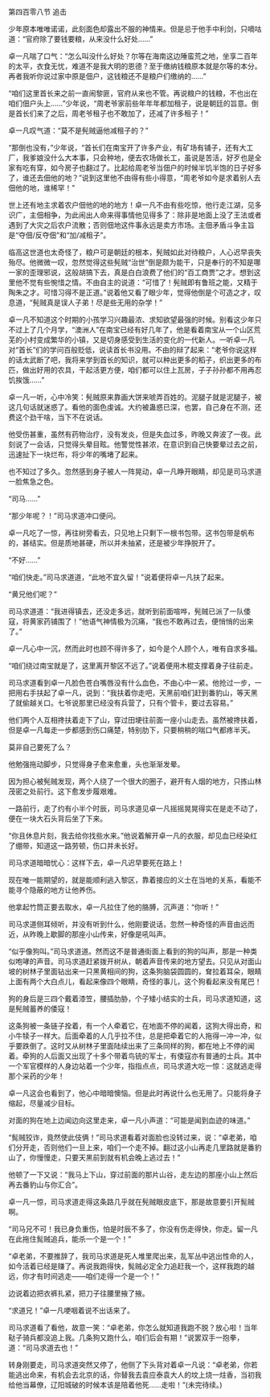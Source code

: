 

第四百零八节 追击

少年原本唯唯诺诺，此刻面色却露出不服的神情来。但是忌于他手中利剑，只嘀咕道：“官府除了要钱要粮，从来没什么好处……”

卓一凡喘了口气：“怎么叫没什么好处？尔等在海南这边陲蛮荒之地，坐享二百年的太平，衣食无忧，难道不是我大明的恩德？至于缴纳钱粮原本就是尔等的本分。再者我听你说过家中原是佃户，这钱粮还不是粮户们缴纳的……”

“咱们这里首长来之前一直闹黎匪，官府从来也不管。再说粮户的钱粮，不也出在咱们佃户头上……”少年说，“周老爷家前些年年年都加租子，说是朝廷的旨意。倒是首长们来了之后，周老爷租子也不敢加了，还减了许多租子！”

卓一凡叹气道：“莫不是髡贼逼他减租子的？”

“那倒也没有，”少年说，“首长们在南宝开了许多产业，有矿场有铺子，还有大工厂，我爹娘没什么大本事，只会种地，便去农场做长工，虽说是苦活，好歹也是全家有吃有穿，如今房子也翻过了。比起给周老爷当佃户的时候半饥半饱的日子好多了，谁还去佃他的地？”说到这里他不由得有些小得意，“周老爷如今是求着别人去佃他的地，谁稀罕！”

世上还有地主求着农户佃他的地的地方！卓一凡不由有些吃惊，他行走江湖，见多识广，主佃相争，为此闹出人命来得事情他见得多了：除非是地面上没了王法或者遇到了大灾之后农户流散；否则佃地这件事永远是卖方市场。主佃矛盾斗争主旨是“夺佃/反夺佃”和“加/减租子”。

临高这世道也太奇怪了，粮户可是朝廷的根本，髡贼如此对待粮户，人心迟早丧失殆尽。他微微一叹，忽然觉得这些髡贼“治世”倒是颇为能干，只是奉行的不知是哪一家的歪理邪说，这般胡搞下去，真是白白浪费了他们的“百工商贾”之才。想到这里他不觉有些惋惜之情。不由自主的说道：“可惜了！髡贼即有鲁班之能，又精于陶朱之才。可惜习得不是正道。”说着他又看了眼少年，觉得他倒是个可造之才，叹息道，“髡贼真是误人子弟！尽是些无用的杂学！”

卓一凡不知道这个时期的小孩学习兴趣最浓、求知欲望最强的时候。别看这少年只不过上了几个月学，“澳洲人”在南宝已经有好几年了，他是看着南宝从一个山区荒芜的小村变成繁华的小镇，又是切身感受到生活的变化的一代新人。一听卓一凡对“首长”们的学问百般贬低，说读首长书没用。不由的辩了起来：“老爷你说这样的话太武断了吧，我将来学到首长的知识，就可以种出更多的稻子，织出更多的布匹，做出好用的农具，干起活更方便，咱们都可以住上瓦房，子子孙孙都不用再忍饥挨饿……”

卓一凡一听，心中冷笑：髡贼原来靠画大饼来唬弄百姓的。泥腿子就是泥腿子，被这几句话就迷惑了。看他的面色虔诚。大约被蛊惑已深，也罢，自己身在不测，还费这个劲干啥，当下不在说话。

他受伤甚重，虽然有药物治疗，没有发炎，但是失血过多，昨晚又奔波了一夜。此刻说了一会话，只觉得头晕目眩。他警觉性甚浓，在意识到自己快要晕过去之前，迅速扯下一块烂布，将少年的嘴堵了起来。

也不知过了多久。忽然感到身子被人一阵晃动，卓一凡睁开眼睛，却见是司马求道一脸焦急之色。

“司马……”

“那少年呢？！”司马求道冲口便问。

卓一凡吃了一惊，再往树旁看去，只见地上只剩下一根书包带。这书包带是帆布的，甚结实。但是质地甚硬，所以并未抽紧，还是被少年挣脱开了。

“不好……”

“咱们快走。”司马求道道，“此地不宜久留！”说着便将卓一凡扶了起来。

“黄兄他们呢？”

司马求道道：“我进得镇去，还没走多远，就听到前面喧哗，髡贼已派了一队倭寇，将黄家药铺围了！”他语气神情极为沉痛，“我也不敢再过去，便悄悄的出来了。”

卓一凡心中一沉，然而此时也顾不得许多了，如今是个人顾个人，唯有自求多福。

“咱们绕过南宝就是了，这里离开黎区不远了。”说着便用木棍支撑着身子往前走。

司马求道看到卓一凡脸色苍白嘴唇没有什么血色，不由心中一紧。他抢过一步，一把用右手扶起了卓一凡，说到：“我扶着你走吧，天黑前咱们赶到番豹山，等天黑了就偷越关口。七爷说那里已经没有兵营了，只有个管卡，要过去容易。”

他们两个人互相搀扶着走下了山，穿过田埂往前面一座小山走去。虽然被搀扶着，但是卓一凡每走一步都感到伤口痛楚，特别肋下，只要稍稍的喘口气都疼半天。

莫非自己要死了么？

他勉强拖动脚步，只觉得身子愈来愈重，头也渐渐发晕。

因为担心被髡贼发现，两个人绕了一个很大的圈子，避开有人烟的地方，只拣山林茂密之处前行。这下愈发步履艰难。

一路前行，走了约有小半个时辰，司马求道见卓一凡摇摇晃晃得实在是走不动了，便在一块大石头背后坐了下来。

“你且休息片刻，我去给你找些水来。”他说着解开卓一凡的衣服，却见血已经染红了绷带，知道这一路劳顿，伤口并未长好。

司马求道暗暗忧心：这样下去，卓一凡迟早要死在路上！

现在唯一能期望的，就是能顺利逃入黎区，靠着接应的义士在当地的关系，看能不能寻个隐蔽的地方让他养伤。

他拿起竹筒正要去取水，卓一凡拉住了他的胳膊，沉声道：“你听！”

司马求道侧耳倾听，并没有听到什么，他刚要说话，忽然一种奇怪的声音由远而近，从昨晚上歇脚的那座小山传来，好像是吼叫声。

“似乎像狗叫。”司马求道道。然而这不是普通街面上看到的狗的叫声，那是一种类似咆哮的声音。司马求道赶紧拨开树从，朝着声音传来的地方望去。只见从对面山坡的树林子里面钻出来一只黑黄相间的狗，这条狗脑袋圆圆的，耷拉着耳朵，眼睛上面有两个大白点儿，看起来像四个眼睛，奇怪的事儿，这个狗看起来没有尾巴！

狗的身后是三四个戴着漆笠，腰插肋胁，个子矮小结实的士兵，司马求道知道，这是髡贼蓄养的倭寇！

这条狗被一条链子拴着，有一个人牵着它，在地面不停的闻着，这狗大得出奇，和小牛犊子一样大。后面牵着的人几乎拉不住，总是把牵着它的人拖得一冲一冲，似乎要跌倒了。这时又从树林子里面陆续出来了三条同样的狗，都在地上不停的闻着。牵狗的人后面又出现了十多个带着鸟铳的军士，有倭寇亦有普通的士兵。其中一个军官模样的人身边站着一个少年，指指点点，司马求道大吃一惊：这就逃走得那个采药的少年！

卓一凡这会也看到了，他心中暗暗懊恼。但是此时再说什么也无用了。只能将身子缩起，尽量减少目标。

对面的狗在地上边闻边向这里走来，卓一凡小声道：“可能是闻到血迹的味道。”

“髨贼狡诈，竟然使此伎俩！”司马求道看着对面脸也没转过来，说：“卓老弟，咱们分开走，否则他们一旦上来，咱们一个走不掉。翻过这小山再走几里路就是番豹山了，你慢慢走，只要天黑前到就有机会晚上逃过去！”

他顿了一下又说：“我马上下山，穿过前面的那片山谷，走左边的那座小山上然后再去番豹山与你汇合”。

卓一凡一惊，司马求道走得这条路几乎就在髡贼眼皮底下，那是故意要引开髨贼啊。

“司马兄不可！我已身负重伤，怕是时辰不多了，你没有伤走得快，你走。留一凡在此拖住髨贼追兵，能杀一个是一个！”

“卓老弟，不要推辞了，我司马求道是死人堆里爬出来，乱军丛中逃出性命的人，如今活着已经是赚了。再说我跑得快，髨贼必定全力追赶我一个，这样我跑的越远，你才有时间逃走――咱们走得一个是一个！”

边说着边把衣裤扎紧，把刀子往腰里掖了掖。

“求道兄！”卓一凡哽咽着说不出话来了。

司马求道看了看他，故意一笑：“卓老弟，你怎么就知道我跑不脱？放心啦！当年鞑子骑兵都没追上我。几条狗又跑什么，咱们后会有期！”说罢双手一抱拳，道：“司马求道去也！”

转身刚要走，司马求道突然又停了，他侧了下头背对着卓一凡说：“卓老弟，你若能逃出命来，有机会去北京的话，你替我去袁应泰袁大人的坟上烧一炷香，当初我给他当幕僚，辽阳城破的时候本该是陪着他死……走啦！”(未完待续。)

